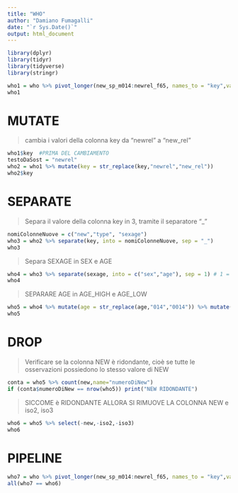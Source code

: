 ```yaml
---
title: "WHO"
author: "Damiano Fumagalli"
date: "`r Sys.Date()`"
output: html_document
---
```

```r
library(dplyr)
library(tidyr)
library(tidyverse)
library(stringr)
```

```r
who1 = who %>% pivot_longer(new_sp_m014:newrel_f65, names_to = "key",values_to = "cases", values_drop_na = TRUE )
who1
```

# MUTATE
> cambia i valori della colonna key da "newrel" a "new_rel"

```r
who1$key  #PRIMA DEL CAMBIAMENTO
testoDaSost = "newrel"
who2 = who1 %>% mutate(key = str_replace(key,"newrel","new_rel"))
who2$key
```

# SEPARATE

> Separa il valore della colonna key in 3, tramite il separatore "_"

```r
nomiColonneNuove = c("new","type", "sexage")
who3 = who2 %>% separate(key, into = nomiColonneNuove, sep = "_")
who3
```

> Separa SEXAGE in SEX e AGE

```r
who4 = who3 %>% separate(sexage, into = c("sex","age"), sep = 1) # 1 = indice a cui separare
who4
```

> SEPARARE AGE in AGE_HIGH e AGE_LOW

```r
who5 = who4 %>% mutate(age = str_replace(age,"014","0014")) %>% mutate(age = str_replace(age,"65","6565")) %>% separate(age,into = c("age_high", "age_low"),sep = 2)
who5
```


# DROP

> Verificare se la colonna NEW è ridondante, cioè se tutte le osservazioni possiedono lo stesso valore di NEW

```r
conta = who5 %>% count(new,name="numeroDiNew")
if (conta$numeroDiNew == nrow(who5)) print("NEW RIDONDANTE")
```
> SICCOME è RIDONDANTE ALLORA SI RIMUOVE LA COLONNA NEW e iso2, iso3

```r
who6 = who5 %>% select(-new,-iso2,-iso3)
who6
```


# PIPELINE

```r
who7 = who %>% pivot_longer(new_sp_m014:newrel_f65, names_to = "key",values_to = "cases", values_drop_na = TRUE ) %>% mutate(key = str_replace(key,"newrel","new_rel")) %>% separate(key, into = c("new","type", "sexage"), sep = "_") %>% separate(sexage, into = c("sex","age"), sep = 1) %>% mutate(age = str_replace(age,"014","0014")) %>% mutate(age = str_replace(age,"65","6565")) %>% separate(age,into = c("age_high", "age_low"),sep = 2) %>% select(-new,-iso2,-iso3)
all(who7 == who6) 
```


